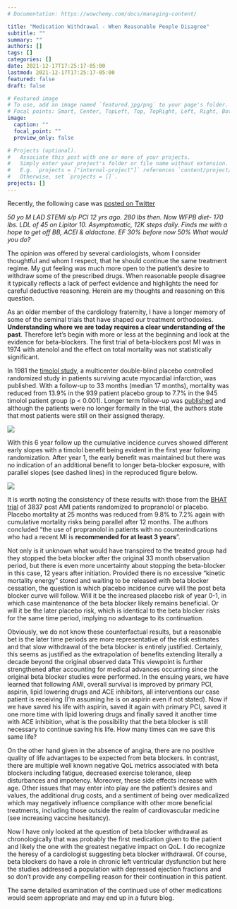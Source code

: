 ```yaml
---
# Documentation: https://wowchemy.com/docs/managing-content/

title: "Medication Withdrawal - When Reasonable People Disagree"
subtitle: ""
summary: ""
authors: []
tags: []
categories: []
date: 2021-12-17T17:25:17-05:00
lastmod: 2021-12-17T17:25:17-05:00
featured: false
draft: false

# Featured image
# To use, add an image named `featured.jpg/png` to your page's folder.
# Focal points: Smart, Center, TopLeft, Top, TopRight, Left, Right, BottomLeft, Bottom, BottomRight.
image:
  caption: ""
  focal_point: ""
  preview_only: false

# Projects (optional).
#   Associate this post with one or more of your projects.
#   Simply enter your project's folder or file name without extension.
#   E.g. `projects = ["internal-project"]` references `content/project/deep-learning/index.md`.
#   Otherwise, set `projects = []`.
projects: []
---
```

 
  Recently, the following case was [posted on Twitter](https://twitter.com/purviparwani/status/1470928298343485441)        

*50 yo M LAD STEMI s/p PCI 12 yrs ago. 280 lbs then. Now WFPB diet- 170 lbs. LDL of 45 on Lipitor 10. Asymptomatic, 12K steps daily. Finds me with a hope to get off BB, ACEI & aldactone. EF 30% before now 50% What would you do?*      
  
  
  The opinion was offered by several cardiologists, whom I consider thoughtful and whom I respect, that he should continue the same treatment regime. My gut feeling was much more open to the patient’s desire to withdraw some of the prescribed drugs. When reasonable people disagree it typically reflects a lack of perfect evidence and highlights the need for careful deductive reasoning. Herein are my thoughts and reasoning on this question.      

As an older member of the cardiology fraternity, I have a longer memory of some of the seminal trials that have shaped our treatment orthodoxies. **Understanding where we are today requires a clear understanding of the past**. Therefore let’s begin with more or less at the beginning and look at the evidence for beta-blockers. The first trial of beta-blockers post MI was in 1974 with atenolol and the effect on total mortality was not statistically significant.      

In 1981 the [timolol study](https://pubmed.ncbi.nlm.nih.gov/7010157/), a multicenter double-blind placebo controlled randomized study in patients surviving acute myocardial infarction, was published. With a follow-up to 33 months (median 17 months), mortality was reduced from 13.9% in the 939 patient placebo group to 7.7% in the 945 timolol patient group (p < 0.001).  Longer term follow-up was [published](https://pubmed.ncbi.nlm.nih.gov/2864634/) and although the patients were no longer formally in the trial, the authors state that most patients were still on their assigned therapy.      

![](timolol6.jpg)   

With this 6 year follow up the cumulative incidence curves showed different early slopes with a timolol benefit being evident in the first year following randomization. After year 1, the early benefit was maintained but there was no indication of an additional benefit to longer beta-blocker exposure, with parallel slopes (see dashed lines) in the reproduced figure below.

![](my_timolol.png)


It is worth noting the consistency of these results with those from the [BHAT trial](https://pubmed.ncbi.nlm.nih.gov/7038157/) of 3837 post AMI patients randomized to propranolol or placebo. Placebo mortality at 25 months was reduced from 9.8% to 7.2% again with cumulative mortality risks being parallel after 12 months. The authors concluded “the use of propranolol in patients with  no counterindications who had a recent MI is **recommended for at least 3 years**”.     

Not only is it unknown what would have transpired to the treated group had they stopped the beta blocker after the original 33 month observation period, but there is even more uncertainty about stopping the beta-blocker in this case, 12 years after initiation. Provided there is no excessive “kinetic mortality energy” stored and waiting to be released with beta blocker cessation, the question is which placebo incidence curve will the post beta blocker curve will follow. Will it be the increased placebo risk of year 0-1, in which case maintenance of the beta blocker likely remains beneficial. Or will it be the later placebo risk, which is identical to the beta blocker risks for the same time period, implying no advantage to its continuation.       

Obviously, we do not know these counterfactual results, but a reasonable bet is the later time periods are more representative of the risk estimates and that slow withdrawal of the beta blocker is entirely justified. Certainly, this seems as justified as the extrapolation of benefits extending literally a decade beyond the original observed data  This viewpoint is further strengthened after accounting for medical advances occurring since the original beta blocker studies were performed. In the ensuing years, we have learned that following AMI, overall survival is improved by primary PCI, aspirin, lipid lowering drugs and ACE inhibitors, all interventions our case patient is receiving (I’m assuming he is on aspirin even if not stated). Now if we have saved his life with aspirin, saved it again with primary PCI, saved it one more time with lipid lowering drugs and finally saved it another time with ACE inhibition, what is the possibility that the beta blocker is still necessary to continue saving his life. How many times can we save this same life?       
  
  On the other hand given in the absence of angina, there are no positive quality of life advantages to be expected from beta blockers. In contrast, there are multiple well known negative QoL metrics associated with beta blockers including fatigue, decreased exercise tolerance, sleep disturbances and impotency. Moreover, these side effects increase with age. Other issues that may enter into play are the patient’s desires and values, the additional drug costs, and a sentiment of being over medicalized which may negatively influence compliance with other more beneficial treatments, including those outside the realm of cardiovascular medicine (see increasing vaccine hesitancy).       

Now I have only looked at the question of beta blocker withdrawal as chronologically that was probably the first medication given to the patient and likely the one with the greatest negative impact on QoL. I do recognize the heresy of a cardiologist suggesting beta blocker withdrawal. Of course, beta blockers do have a role in chronic left ventricular dysfunction but here the studies addressed a population with depressed ejection fractions and so don’t provide any compelling reason for their continuation in this patient.      

The same detailed examination of the continued use of other medications would seem appropriate and may end up in a future blog.



